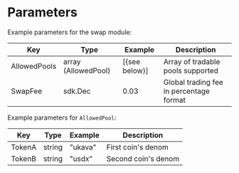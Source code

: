 
# Parameters

Example parameters for the swap module:

| Key          | Type                | Example        | Description                             |
| ------------ | ------------------- | -------------- | --------------------------------------- |
| AllowedPools | array (AllowedPool) | [\{see below}] | Array of tradable pools supported       |
| SwapFee      | sdk.Dec             | 0.03           | Global trading fee in percentage format |

Example parameters for `AllowedPool`:

| Key    | Type   | Example | Description         |
| ------ | ------ | ------- | ------------------- |
| TokenA | string | "ukava" | First coin's denom  |
| TokenB | string | "usdx"  | Second coin's denom |


>
